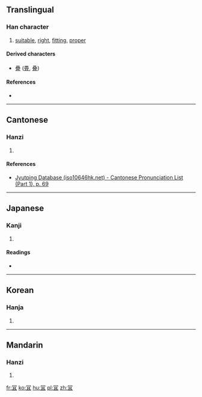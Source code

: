{{also|宜}}
==Translingual==

===Han character===
{{Han char|rn=14|rad=冖|as=05|sn=7|four=|canj=月月一 (BBM), X月月一 (XBBM)|ids=⿱[[冖]][[且]]}}

# [[suitable]], [[right]], [[fitting]], [[proper]]

====Derived characters====
* [[疊]] ([[畳]], [[叠]])

====References====
* {{Han ref|kx=0130.191|dj=0292.230|hdz=10303.120|uh=519D|ud=20893}}

----

==Cantonese==

===Hanzi===
{{yue-hanzi|jyut=ji4|y=yi4}}

# {{defn|lang=yue|sort=冖05}}

====References====
*[http://www.iso10646hk.net/jp/document/download.jsp Jyutping Database (iso10646hk.net) - Cantonese Pronunciation List (Part 1), p. 69]

----

==Japanese==

===Kanji===
{{ja-kanji|grade=|rs=冖05}}

# {{defn|lang=ja|sort=冖05}}

====Readings====
* {{ja-readings|on=[[ぎ]] (gi)|kun=[[よろしい]] (yoroshii)}}

----

==Korean==

===Hanja===
{{ko-hanja|hangeul=의|rv=ui|mr=ŭi|y=uy}}

# {{defn|lang=ko|sort=冖05}}

----

==Mandarin==

===Hanzi===
{{cmn-hanzi|pin=[[yí]] ([[yi2]])|wg=i<sup>2</sup>}}

# {{defn|lang=cmn|sort=冖05}}

[[fr:冝]]
[[ko:冝]]
[[hu:冝]]
[[pl:冝]]
[[zh:冝]]